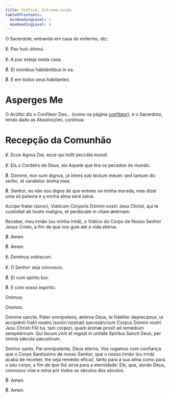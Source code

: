 ```yaml
---
title: Viático, Extrema-unção
tableOfContents:
  minHeadingLevel: 1
  maxHeadingLevel: 4
---
```


<aside>O Sacerdote, entrando em casa do enfermo, diz:</aside>

<div class="side-by-side not-content">

℣. Pax huic dómui.

℣. A paz esteja nesta casa.

<span class="text-red-500">℟.</span> Et ómnibus habitántibus in ea.

<span class="text-red-500">℟.</span> E em todos seus habitantes.

</div>


# Asperges Me

<AspergesMe />

O Acólito diz o Confiteor Deo... (como na página [confiteor](/devocionario/oracoes/confesso)); e o Sacerdote, tendo dado as Absolvições, continua:

# Recepção da Comunhão

<div class="side-by-side not-content">

℣. Ecce Agnus Dei, ecce qui tollit peccáta mundi.

℣. Eis o Cordeiro de Deus, eis Aquele que tira os pecados do mundo.

<span class="text-red-500">℟.</span> Dómine, non sum dignus, ut intres sub tectum meum: sed tantum dic verbo, et sanábitur ánima mea.

<span class="text-red-500">℟.</span> Senhor, eu não sou digno de que entreis na minha morada, mas dizei uma só palavra e a minha alma será salva.

Accípe frater (soror), Viaticum Córporis Dómini nostri Jesu Christi, qui te custódiat ab hoste malígno, et perdúcate in vitam ætérnam.

Recebei, meu irmão (ou minha irmã), o Viático do Corpo de Nosso Senhor Jesus Cristo, a fim de que vos guie até à vida eterna.

<span class="text-red-500">℟.</span> Amen.

<span class="text-red-500">℟.</span> Amen.

℣. Dominus vobíscum.

℣. O Senhor seja convosco.

<span class="text-red-500">℟.</span> Et cum spíritu tuo.

<span class="text-red-500">℟.</span> E com vosso espírito.

</div>

<div class="side-by-side not-content">

<span class="text-red-500 text-center">Orémus.</span>

<span class="text-red-500 text-center">Oremos.</span>

Dómine sancte, Páter omnípotens, ætérne Deus, te fidéliter deprecámur, ut accipiénti fratri nostro (soróri nostræ) sacrosánctum Corpus Dómini nostri Jesu Christi Fílii tui, tam córpori, quam ánimæ prosit ad remédium sempitérnum: Qui tecum vivit et regnat in unitáte Spíritus Sancti Deus, per ómnia sǽcula sæculórum.

Senhor santo, Pai omnipotente, Deus eterno, Vos rogamos com confiança que o Corpo Santíssimo de nosso Senhor, que o nosso irmão (ou irmã) acaba de receber, lhe seja remédio eficaz, tanto para a sua alma como para o seu corpo, a fim de que lhe sirva para a eternidade: Ele, que, sendo Deus, convosco vive e reina por todos os séculos dos séculos.

<span class="text-red-500">℟.</span> Amen.

<span class="text-red-500">℟.</span> Amen.

</div>
